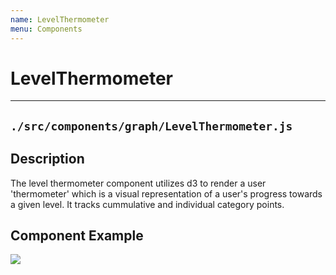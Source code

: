 ```yaml
---
name: LevelThermometer
menu: Components
---
```



# LevelThermometer
---
## ```./src/components/graph/LevelThermometer.js```
## Description
The level thermometer component utilizes d3 to render a user 'thermometer' which is a visual representation of a user's progress towards a given level. 
It tracks cummulative and individual category points.

## Component Example
<Playground>
    <img src={image} />
</ Playground>